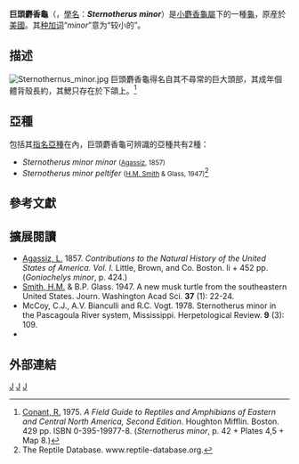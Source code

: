 {{Speciesbox
| taxon = Sternotherus minor
| authority = ([[Louis_Agassiz|Agassiz]], 1857)
| image = Sternotherus minor peltifer Jungtier ca. 2 Monate alt.jpg
| image_caption = 巨頭麝香龜
| synonyms =
; Sternotherus minor minor
* ''Goniochelys minor'' <small>Agassiz, 1857</small>
* ''Aromochelys minor'' <small>– [[Alexander_Strauch_(naturalist)|Strauch]], 1862</small>
* ''Sternotherus minor'' <small>– [[Leonhard_Hess_Stejneger|Stejneger]], 1923</small>
* ''Sternotherus carinatus minor'' <br><small>– [[Archie_Carr|Carr]], 1952</small>
* ''Sternotherus minor minor'' <br><small>– [[Donald_W._Tinkle|Tinkle]] & Webb, 1955</small>
* ''Sternothaerus minor minor'' <br><small>– Tinkle, 1958</small>
* ''Sternotheraerus minor minor'' <br><small>– Wharton & Howard, 1971</small>
* ''Kinosternon minor'' <br><small>– Iverson, Ernst, Gotte & Lovich, 1989</small>
* ''Kinosternon minor minor'' <br><small>– Ernst & [[Thomas_Barbour|Barbour]], 1989</small>
; Sternotherus minor peltifer
* ''Sternotherus peltifer'' <br><small>[[Hobart_Muir_Smith|H.M. Smith]] & Glass, 1947</small>
* ''Sternotherus carinatus peltifer'' <br><small>– Carr, 1952</small>
* ''Sternotherus minor peltifer'' <br><small>– Tinkle & Webb, 1955</small>
* ''Sternothaerus minor peltifer'' <br><small>– Tinkle, 1958</small>
* ''Kinosternon minor peltifer'' <br><small>– Ernst & Barbour, 1989</small>

| synonyms_ref=<ref name="Fritz 2007">{{Cite journal |journal=Vertebrate Zoology |title=Checklist of Chelonians of the World |year=2007 |author=Fritz, Uwe |coauthors=Peter Havaš |volume=57 |issue=2 |pages=262–263 |id=ISSN 18640-5755 |url=http://www.cnah.org/pdf_files/851.pdf |archiveurl=https://www.webcitation.org/5v20ztMND?url=http://www.cnah.org/pdf_files/851.pdf |archivedate=2010-12-17 |accessdate=29 May 2012 |deadurl=yes }}</ref>
}}
'''巨頭麝香龜'''（{{lang-en|'''Loggerhead musk turtle'''}}，[[學名|學名]]：'''''Sternotherus minor'''''）是[[小麝香龜屬|小麝香龜屬]]下的一種[[龜|龜]]，原産於[[美國|美國]]。其[[种加词|种加词]]“''minor''”意为“较小的”。

== 描述 ==

[[Image:Sternothernus_minor.jpg|thumb]]
巨頭麝香龜得名自其不尋常的巨大頭部，其成年個體背殼長約{{convert|8|-|13|cm|in}}，其鰓只存在於下頜上。<ref>[[Roger_Conant_(herpetologist)|Conant, R.]] 1975. ''A Field Guide to Reptiles and Amphibians of Eastern and Central North America, Second Edition''. Houghton Mifflin. Boston. 429 pp. ISBN 0-395-19977-8. (''Sternotherus minor'', p. 42 + Plates 4,5 + Map 8.)</ref>

== 亞種 ==

包括其[[指名亞種|指名亞種]]在內，巨頭麝香龜可辨識的亞種共有2種：

* ''Sternotherus minor minor'' <small>([[Louis_Agassiz|Agassiz]], 1857)</small>
* ''Sternotherus minor peltifer'' <small>([[Hobart_Muir_Smith|H.M. Smith]] & Glass, 1947)</small><ref>The Reptile Database. www.reptile-database.org.</ref>

== 參考文獻 ==
{{Reflist}}

== 擴展閱讀 ==
* [[Louis_Agassiz|Agassiz, L.]] 1857. ''Contributions to the Natural History of the United States of America. Vol. I.'' Little, Brown, and Co. Boston. li + 452 pp. <br>(''Goniochelys minor'', p. 424.)
* [[Hobart_Muir_Smith|Smith, H.M.]] & B.P. Glass. 1947. A new musk turtle from the southeastern United States. Journ. Washington Acad Sci. '''37''' (1): 22-24.
* McCoy, C.J., A.V. Bianculli and R.C. Vogt. 1978. Sternotherus minor in the Pascagoula River system, Mississippi. Herpetological Review. '''9''' (3): 109.
* {{cite book|last1=Ernst|first1=C. H.|last2=Lovich|first2=J.E.|title=Turtles of the United States and Canada|url=http://books.google.com/books?id=nNOQghYEXZMC&lpg=PA37|edition=2|publisher=Johns Hopkins University |location=Baltimore|isbn=978-0-8018-9121-2|year=2009|pages=519–525}}

== 外部連結 ==
{{commonscat-inline|Sternotherus minor|''Sternotherus minor''}}

{{Taxonbar}}
[[Category:_1857年描述的动物|J]]
[[Category:小麝香龜屬|J]]
[[Category:美國爬行動物|J]]